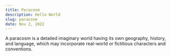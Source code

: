 ```yaml
---
title: Paracosm
description: Hello World
slug: paracosm
date: Nov 2, 2022
---
```


A paracosm is a detailed imaginary world having its own geography, history, and language, which may incorporate real-world or fictitious characters and conventions.
